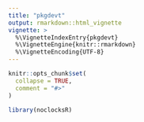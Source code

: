 ```yaml
---
title: "pkgdevt"
output: rmarkdown::html_vignette
vignette: >
  %\VignetteIndexEntry{pkgdevt}
  %\VignetteEngine{knitr::rmarkdown}
  %\VignetteEncoding{UTF-8}
---
```


```r
knitr::opts_chunk$set(
  collapse = TRUE,
  comment = "#>"
)
```

```r
library(noclocksR)
```
